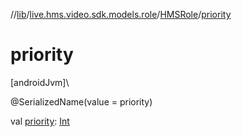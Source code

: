 //[lib](/api-reference/android/v2/home/content)/[live.hms.video.sdk.models.role](../index)/[HMSRole](index)/[priority](priority)

# priority

[androidJvm]\

@SerializedName(value = priority)

val [priority](priority): [Int](https://kotlinlang.org/api/latest/jvm/stdlib/kotlin/-int/index.html)

